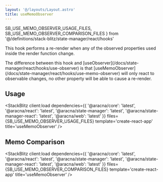 ```yaml
---
layout: '@/layouts/Layout.astro'
title: useMemoObserver
---
```


  SB_USE_MEMO_OBSERVER_USAGE_FILES,
  SB_USE_MEMO_OBSERVER_COMPARISON_FILES
} from '@/definitions/stack-blitz/state-manager/react/hooks'

This hook performs a re-render when any of the observed properties used inside the render function change.

<Alert client:load severity='info'>
  The difference between this hook and
  [useObserver](/docs/state-manager/react/hooks/use-observer) is that
  [useMemoObserver](/docs/state-manager/react/hooks/use-memo-observer) will only
  react to observable changes, no other property will be able to cause a
  re-render.
</Alert>

## Usage

<StackBlitz
  client:load
  dependencies={{
    '@aracna/core': 'latest',
    '@aracna/react': 'latest',
    '@aracna/state-manager': 'latest',
    '@aracna/state-manager-react': 'latest',
    '@aracna/web': 'latest'
  }}
  files={SB_USE_MEMO_OBSERVER_USAGE_FILES}
  template='create-react-app'
  title='useMemoObserver'
/>

## Memo Comparison

<StackBlitz
  client:load
  dependencies={{
    '@aracna/core': 'latest',
    '@aracna/react': 'latest',
    '@aracna/state-manager': 'latest',
    '@aracna/state-manager-react': 'latest',
    '@aracna/web': 'latest'
  }}
  files={SB_USE_MEMO_OBSERVER_COMPARISON_FILES}
  template='create-react-app'
  title='useMemoObserver'
/>
